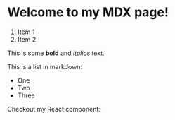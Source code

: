 # Welcome to my MDX page!

1. Item 1
2. Item 2

This is some **bold** and _italics_ text.

This is a list in markdown:

- One
- Two
- Three

Checkout my React component:
